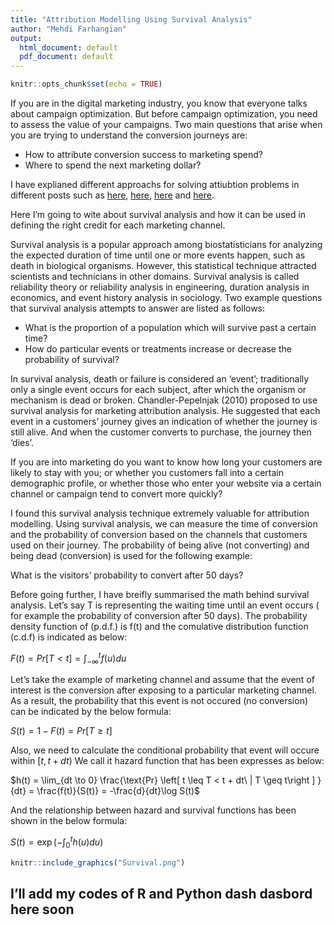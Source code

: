 ```yaml
---
title: "Attribution Modelling Using Survival Analysis"
author: "Mehdi Farhangian"
output:
  html_document: default
  pdf_document: default
---
```


```r
knitr::opts_chunk$set(echo = TRUE)
```


If you are in the digital marketing industry, you know that everyone talks about campaign optimization. But before campaign optimization, you need to assess the value of your campaigns. Two main questions that arise when you are trying to understand the conversion journeys are:

* How to attribute conversion success to marketing spend?
* Where to spend the next marketing dollar?



I have explianed different approachs for solving attiubtion problems in different posts such as [here](https://www.internetrix.com.au/blog/let-your-attribution-model-to-tell-a-story/), [here](https://www.internetrix.com.au/blog/how-do-you-solve-your-attribution-problem-part-2/), [here](https://www.internetrix.com.au/blog/an-introductory-guide-for-applying-relative-importance-theories-in-digital-marketing/) and
[here](https://www.internetrix.com.au/blog/data-driven-attribution-modelling-taking-marketing-attribution-to-the-next-level/).


Here I'm going to wite about survival analysis and how it can be used in defining the right credit for each marketing channel. 

Survival analysis is a popular approach among biostatisticians for analyzing the expected duration of time until one or more events happen, such as death in biological organisms. However, this statistical technique attracted scientists and technicians in other domains. Survival analysis is called reliability theory or reliability analysis in engineering, duration analysis in economics, and event history analysis in sociology. Two example questions that survival analysis attempts to answer are listed as follows:


* What is the proportion of a population which will survive past a certain time?
* How do particular events or treatments increase or decrease the probability of survival?

In survival analysis, death or failure is considered an 'event'; traditionally only a single event occurs for each subject, after which the organism or mechanism is dead or broken. Chandler-Pepelnjak (2010) proposed to use survival analysis for marketing attribution analysis. He suggested that each event in a customers’ journey gives an indication of whether the journey is still alive. And when the customer converts to purchase, the journey then 'dies'.


If you are into marketing do you want to know how long your customers are likely to stay with you; or whether you customers fall into a certain demographic profile, or whether those who enter your website via a certain channel or campaign tend to convert more quickly?


I found this survival analysis technique extremely valuable for attribution modelling. Using survival analysis, we can measure the time of conversion and the probability of conversion based on the channels that customers used on their journey. The probability of being alive (not converting) and being dead (conversion) is used for the following example:

What is the visitors’ probability to convert after 50 days?


Before going further, I have breifly summarised the math behind survival analysis. Let's say T is representing the waiting time until an event occurs ( for example the probability of conversion after 50 days). The probability density function of (p.d.f.) is f(t) and the comulative distribution function (c.d.f) is indicated as below:

$F(t) = Pr[ T < t] = \int_{- \infty}^{t} f(u)du$


Let's take the example of marketing channel and assume that the event of interest is the conversion after exposing to a particular marketing channel. As a result, the probability that this event is not occured (no conversion) can be indicated by the below formula:

$S(t)= 1- F(t) = Pr[ T \geq t]$


Also, we need to calculate the conditional probability that event will occure within $[t,t +dt)$
We call it hazard function that has been expresses as below:
 
 $h(t) = \lim_{dt \to 0} \frac{\text{Pr} \left[  t \leq T < t + dt\ | T \geq t\right ] }{dt} = \frac{f(t)}{S(t)} = -\frac{d}{dt}\log  S(t)$
 
 
And the relationship between hazard and survival functions has been shown in the below formula:
 
 $S(t) = \exp\left(- \int_{0}^{t} h(u) du \right)$
 
 
```r
knitr::include_graphics("Survival.png")
```
 





##  I'll add my codes of R and Python dash dasbord here soon

